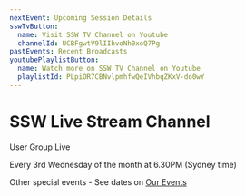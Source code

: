 ```yaml
---
nextEvent: Upcoming Session Details
sswTvButton:
  name: Visit SSW TV Channel on Youtube
  channelId: UCBFgwtV9lIIhvoNh0xoQ7Pg
pastEvents: Recent Broadcasts
youtubePlaylistButton:
  name: Watch more on SSW TV Channel on Youtube
  playlistId: PLpiOR7CBNvlpmhfwQeIVhbqZKxV-do0wY
---
```


# SSW **Live** Stream Channel

User Group Live

Every 3rd Wednesday of the month at 6.30PM (Sydney time)

Other special events - See dates on [Our Events](https://www.ssw.com.au/events/)
